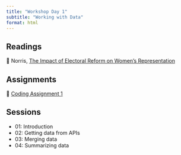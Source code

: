 ```yaml
---
title: "Workshop Day 1"
subtitle: "Working with Data"
format: html
---
```


## Readings

| 📖 Norris, [The Impact of Electoral Reform on Women's Representation](https://link-springer-com.proxygw.wrlc.org/article/10.1057/palgrave.ap.5500151)

## Assignments

| 🧮 [Coding Assignment 1](/assignments/coding-assignment-1.html)

## Sessions

- 01: Introduction
- 02: Getting data from APIs
- 03: Merging data
- 04: Summarizing data


